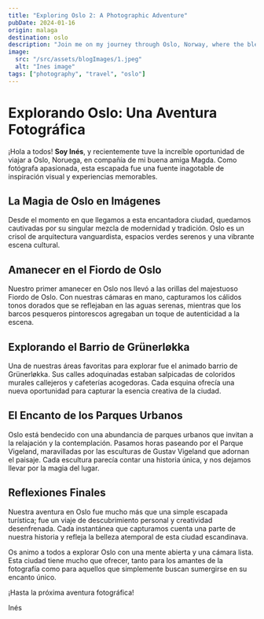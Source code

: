 ```yaml
---
title: "Exploring Oslo 2: A Photographic Adventure"
pubDate: 2024-01-16
origin: malaga
destination: oslo
description: "Join me on my journey through Oslo, Norway, where the blend of modernity and tradition, from sunrises over the fjord to vibrant neighborhoods and parks, offers an endless source of photographic inspiration and unforgettable experiences."
image:
  src: "/src/assets/blogImages/1.jpeg"
  alt: "Ines image"
tags: ["photography", "travel", "oslo"]
---
```


# Explorando Oslo: Una Aventura Fotográfica

¡Hola a todos! **Soy Inés**, y recientemente tuve la increíble oportunidad de viajar a Oslo, Noruega, en compañía de mi buena amiga Magda. Como fotógrafa apasionada, esta escapada fue una fuente inagotable de inspiración visual y experiencias memorables.

## La Magia de Oslo en Imágenes

Desde el momento en que llegamos a esta encantadora ciudad, quedamos cautivadas por su singular mezcla de modernidad y tradición. Oslo es un crisol de arquitectura vanguardista, espacios verdes serenos y una vibrante escena cultural.

## Amanecer en el Fiordo de Oslo

Nuestro primer amanecer en Oslo nos llevó a las orillas del majestuoso Fiordo de Oslo. Con nuestras cámaras en mano, capturamos los cálidos tonos dorados que se reflejaban en las aguas serenas, mientras que los barcos pesqueros pintorescos agregaban un toque de autenticidad a la escena.

## Explorando el Barrio de Grünerløkka

Una de nuestras áreas favoritas para explorar fue el animado barrio de Grünerløkka. Sus calles adoquinadas estaban salpicadas de coloridos murales callejeros y cafeterías acogedoras. Cada esquina ofrecía una nueva oportunidad para capturar la esencia creativa de la ciudad.

## El Encanto de los Parques Urbanos

Oslo está bendecido con una abundancia de parques urbanos que invitan a la relajación y la contemplación. Pasamos horas paseando por el Parque Vigeland, maravilladas por las esculturas de Gustav Vigeland que adornan el paisaje. Cada escultura parecía contar una historia única, y nos dejamos llevar por la magia del lugar.

## Reflexiones Finales

Nuestra aventura en Oslo fue mucho más que una simple escapada turística; fue un viaje de descubrimiento personal y creatividad desenfrenada. Cada instantánea que capturamos cuenta una parte de nuestra historia y refleja la belleza atemporal de esta ciudad escandinava.

Os animo a todos a explorar Oslo con una mente abierta y una cámara lista. Esta ciudad tiene mucho que ofrecer, tanto para los amantes de la fotografía como para aquellos que simplemente buscan sumergirse en su encanto único.

¡Hasta la próxima aventura fotográfica!

Inés
